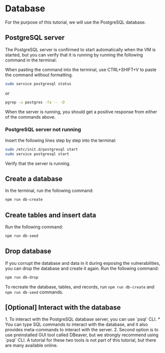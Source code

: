 
# Database

For the purpose of this tutorial, we will use the PostgreSQL database.

## PostgreSQL server

The PostgreSQL server is confirmed to start automatically when the VM is started, but you can verify that it is running by running the following command in the terminal:

<Callout emoji="💡">
    When pasting the command into the terminal, use CTRL+SHIFT+V to paste the command without formatting.
</Callout>

```bash copy
sudo service postgresql status
```

or

```bash copy
pgrep -u postgres -fa -- -D
```

When the server is running, you should get a positive response from either of the commands above.

### PostgreSQL server not running

Insert the following lines step by step into the terminal:

```bash copy
sudo /etc/init.d/postgresql start
sudo service postgresql start
```

Verify that the server is running.

## Create a database

In the terminal, run the following command:

```bash copy
npm run db-create
```

## Create tables and insert data

Run the following command:

```bash copy
npm run db-seed
```

## Drop database

If you corrupt the database and data in it during exposing the vulnerabilities, you can drop the database and create it
again.
Run the following command:

```bash copy
npm run db-drop
```

To recreate the database, tables, and records, run `npm run db-create` and `npm run db-seed` commands.

## [Optional] Interact with the database

<Callout emoji="💡">
    1. To interact with the PostgreSQL database server, you can use `psql` CLI.
    * You can type SQL commands to interact with the database, and it also provides meta-commands to interact with the
    server.
    2. Second option is to use preinstalled GUI tool called DBeaver, but we strongly recommend using `psql` CLI.
    A tutorial for these two tools is not part of this tutorial, but there are many available online.
</Callout>